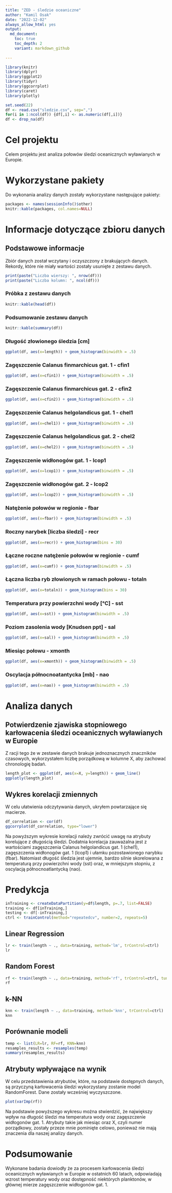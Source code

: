 ```yaml
---
title: "ZED - śledzie oceaniczne"
author: "Kamil Osak"
date: "2022-12-02"
always_allow_html: yes
output:
  md_document:
    toc: true
    toc_depth: 2
    variant: markdown_github
 
---
```


```r
library(knitr)
library(dplyr)
library(ggplot2)
library(tidyr)
library(ggcorrplot)
library(caret)
library(plotly)

set.seed(22)
df <- read.csv("sledzie.csv", sep=",")
for(i in 1:ncol(df)) {df[,i] <- as.numeric(df[,i])}
df <- drop_na(df)
```

# Cel projektu
Celem projektu jest analiza połowów śledzi oceanicznych wyławianych w Europie.

# Wykorzystane pakiety
Do wykonania analizy danych zostały wykorzystane następujące pakiety:

```r
packages <- names(sessionInfo()$other)
knitr::kable(packages, col.names=NULL)
```

# Informacje dotyczące zbioru danych
## Podstawowe informacje
Zbiór danych został wczytany i oczyszczony z brakujących danych. Rekordy, które nie miały wartości zostały usunięte z zestawu danych. 

```r
print(paste("Liczba wierszy: ", nrow(df)))
print(paste("Liczba kolumn: ", ncol(df)))
```

### Próbka z zestawu danych
```r
knitr::kable(head(df))
```

### Podsumowanie zestawu danych
```r
knitr::kable(summary(df))
```

### Długość złowionego śledzia [cm]
```r
ggplot(df, aes(x=length)) + geom_histogram(binwidth = .5)
```

### Zagęszczenie Calanus finmarchicus gat. 1 - cfin1
```r
ggplot(df, aes(x=cfin1)) + geom_histogram(binwidth = .5)
```

### Zagęszczenie Calanus finmarchicus gat. 2 - cfin2
```r
ggplot(df, aes(x=cfin2)) + geom_histogram(binwidth = .5)
```

### Zagęszczenie Calanus helgolandicus gat. 1 - chel1
```r
ggplot(df, aes(x=chel1)) + geom_histogram(binwidth = .5)
```

### Zagęszczenie Calanus helgolandicus gat. 2 - chel2
```r
ggplot(df, aes(x=chel2)) + geom_histogram(binwidth = .5)
```

### Zagęszczenie widłonogów gat. 1 - lcop1
```r
ggplot(df, aes(x=lcop1)) + geom_histogram(binwidth = .5)
```

### Zagęszczenie widłonogów gat. 2 - lcop2
```r
ggplot(df, aes(x=lcop2)) + geom_histogram(binwidth = .5)
```

### Natężenie połowów w regionie - fbar
```r
ggplot(df, aes(x=fbar)) + geom_histogram(binwidth = .5)
```

### Roczny narybek [liczba śledzi] - recr
```r
ggplot(df, aes(x=recr)) + geom_histogram(bins = 30)
```

### Łączne roczne natężenie połowów w regionie - cumf
```r
ggplot(df, aes(x=cumf)) + geom_histogram(binwidth = .5)
```

### Łączna liczba ryb złowionych w ramach połowu - totaln
```r
ggplot(df, aes(x=totaln)) + geom_histogram(bins = 30)
```

### Temperatura przy powierzchni wody [°C] - sst
```r
ggplot(df, aes(x=sst)) + geom_histogram(binwidth = .5)
```

### Poziom zasolenia wody [Knudsen ppt] - sal
```r
ggplot(df, aes(x=sal)) + geom_histogram(binwidth = .5)
```

### Miesiąc połowu - xmonth
```r
ggplot(df, aes(x=xmonth)) + geom_histogram(binwidth = .5)
```

### Oscylacja północnoatantycka [mb] - nao
```r
ggplot(df, aes(x=nao)) + geom_histogram(binwidth = .5)
```

# Analiza danych
## Potwierdzenie zjawiska stopniowego karłowacenia śledzi oceanicznych wyławianych w Europie
Z racji tego że w zestawie danych brakuje jednoznacznych znaczników czasowych, wykorzystałem liczbę porządkową w kolumne X, aby zachować chronologię badań.
```r
length_plot <- ggplot(df, aes(x=X, y=length)) + geom_line()
ggplotly(length_plot)
```

## Wykres korelacji zmiennych
W celu ułatwienia odczytywania danych, ukryłem powtarzające się macierze.
```r
df_correlation <- cor(df)
ggcorrplot(df_correlation, type="lower")
```

Na powyższym wykresie korelacji należy zwrócić uwagę na atrybuty korelujące z długością śledzi. Dodatnia korelacja zauważalna jest z wartościami zagęszczenia Calanus helgolandicus gat. 1 (chel1), zagęszczenia widłonogów gat. 1 (lcop1) i ułamku pozostawionego narybku (fbar). Natomiast długość śledzia jest ujemnie, bardzo silnie skorelowana z temperaturą przy powierzchni wody (sst) oraz, w mniejszym stopniu, z oscylacją północnoatlantycką (nao).

# Predykcja
```r
inTraining <- createDataPartition(y=df$length, p=.7, list=FALSE)
training <- df[inTraining,]
testing <- df[-inTraining,]
ctrl <- trainControl(method="repeatedcv", number=2, repeats=5)
```

## Linear Regression
```r
lr <- train(length ~ ., data=training, method='lm', trControl=ctrl)
lr
```

## Random Forest
```r
rf <- train(length ~ ., data=training, method='rf', trControl=ctrl, tundeGrid=data.frame(mtry=8), importance=TRUE, ntree=15)
rf
```

## k-NN
```r
knn <- train(length ~ ., data=training, method='knn', trControl=ctrl)
knn
```

## Porównanie modeli
```r
temp <- list(LR=lr, RF=rf, KNN=knn)
resamples_results <- resamples(temp)
summary(resamples_results)
```

## Atrybuty wpływające na wynik
W celu przedstawienia atrybutów, które, na podstawie dostępnych danych, są przyczyną karłowacenia śledzi wykorzystany zostanie model RandomForest. Dane zostały wcześniej wyczyszczone.

```r
plot(varImp(rf))
```

Na podstawie powyższego wykresu można stwierdzić, że największy wpływ na długość śledzi ma temperatura wody oraz zagęszczenie widłogonów gat. 1. Atrybuty takie jak miesiąc oraz X, czyli numer porządkowy, zostały przeze mnie pominięte celowo, ponieważ nie mają znaczenia dla naszej analizy danych.

# Podsumowanie
Wykonane badania dowiodły że za procesem karłowacenia śledzi oceanicznych wyławianych w Europie w ostatnich 60 latach, odpowiadają wzrost temperatury wody oraz dostępność niektórych planktonów, w głównej mierze zagęszczenie widłogonów gat. 1.